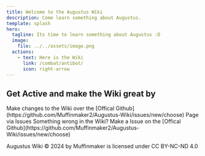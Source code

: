 ```yaml
---
title: Welcome to the Augustus Wiki
description: Come learn something about Augustus.
template: splash
hero:
  tagline: Its time to learn something about Augustus :D
  image:
    file: ../../assets/image.png
  actions:
    - text: Here is the Wiki
      link: /combat/antibot/
      icon: right-arrow
---
```



## Get Active and make the Wiki great by

<CardGrid stagger>
	<Card title="Be a Part of a great Cause" icon="pencil">
		Make changes to the Wiki over the [Offical Github](https://github.com/Muffinmaker2/Augustus-Wiki/issues/new/choose) Page via Issues
	</Card>
	<Card title="Correct Content" icon="add-document">
		Something wrong in the Wiki? Make a Issue on the [Offical Github](https://github.com/Muffinmaker2/Augustus-Wiki/issues/new/choose)
	</Card>
</CardGrid>

 Augustus Wiki © 2024 by Muffinmaker is licensed under CC BY-NC-ND 4.0